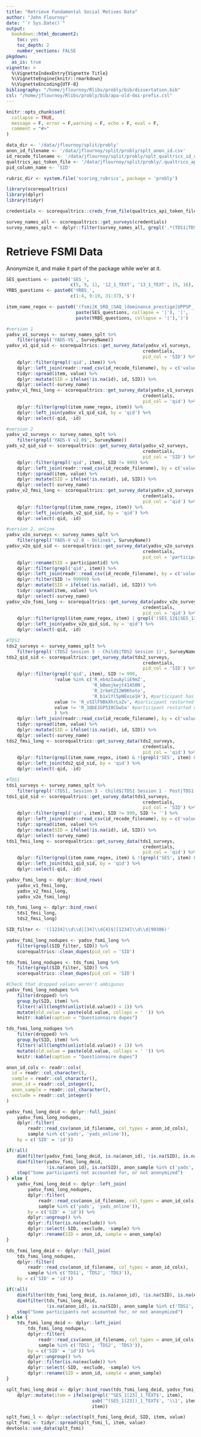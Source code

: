 ```yaml
---
title: "Retrieve Fundamental Social Motives Data"
author: "John Flournoy"
date: "`r Sys.Date()`"
output: 
  bookdown::html_document2:
    toc: yes
    toc_depth: 2
    number_sections: FALSE
pkgdown:
  as_is: true
vignette: >
  %\VignetteIndexEntry{Vignette Title}
  %\VignetteEngine{knitr::rmarkdown}
  %\VignetteEncoding{UTF-8}
bibliography: "/home/jflournoy/Rlibs/probly/bib/dissertation.bib"
csl: "/home/jflournoy/Rlibs/probly/bib/apa-old-doi-prefix.csl"
---
```


```r
knitr::opts_chunk$set(
  collapse = TRUE,
  message = F, error = F,warning = F, echo = F, eval = F,
  comment = "#>"
)
```

```r
data_dir <- '/data/jflournoy/split/probly'
anon_id_filename <- '/data/jflournoy/split/probly/splt_anon_id.csv'
id_recode_filename <- '/data/jflournoy/split/probly/splt_qualtrics_id_changes.csv'
qualtrics_api_token_file <- '/data/jflournoy/split/probly/.qualtrics_api_token.yml'
pid_column_name <- 'SID'

rubric_dir <- system.file('scoring_rubrics', package = 'probly')
```

```r
library(scorequaltrics)
library(dplyr)
library(tidyr)

credentials <- scorequaltrics::creds_from_file(qualtrics_api_token_file)

survey_names_all <- scorequaltrics::get_surveys(credentials)
survey_names_splt <- dplyr::filter(survey_names_all, grepl('.*(TDS1|TDS2|TDS3|YADS).*', SurveyName))
```


# Retrieve FSMI Data

Anonymize it, and make it part of the package while we'er at it.

```r
SES_questions <- paste0('SES_', 
                        c(5, 9, 11, '12_1_TEXT', '13_1_TEXT', 15, 16), '$')
YRBS_questions <- paste0('YRBS_', 
                        c(1:4, 9:19, 31:37),'$')

item_name_regex <- paste0('(fsmi|K_SRQ_|SAQ_|dominance_prestige|UPPSP_|',
                          paste(SES_questions, collapse = '|'), '|',
                          paste(YRBS_questions, collapse = '|'),')')

#version 1
yadsv_v1_surveys <- survey_names_splt %>%
    filter(grepl('YADS-V$', SurveyName))
yadsv_v1_qid_sid <- scorequaltrics::get_survey_data(yadsv_v1_surveys, 
                                                   credentials, 
                                                   pid_col = 'SID') %>%
    dplyr::filter(grepl('qid', item)) %>% 
    dplyr::left_join(readr::read_csv(id_recode_filename), by = c('value' = 'response_id')) %>%
    tidyr::spread(item, value) %>%
    dplyr::mutate(SID = ifelse(!is.na(id), id, SID)) %>%
    dplyr::select(-survey_name)
yadsv_v1_fmsi_long <- scorequaltrics::get_survey_data(yadsv_v1_surveys, 
                                                   credentials, 
                                                   pid_col = 'qid') %>%
    dplyr::filter(grepl(item_name_regex, item)) %>% 
    dplyr::left_join(yadsv_v1_qid_sid, by = 'qid') %>%
    dplyr::select(-qid, -id)

#version 2
yadsv_v2_surveys <- survey_names_splt %>%
    filter(grepl('YADS-V v2.0$', SurveyName))
yads_v2_qid_sid <- scorequaltrics::get_survey_data(yadsv_v2_surveys, 
                                                   credentials, 
                                                   pid_col = 'SID') %>%
    dplyr::filter(grepl('qid', item), SID != 999) %>% 
    dplyr::left_join(readr::read_csv(id_recode_filename), by = c('value' = 'response_id')) %>%
    tidyr::spread(item, value) %>%
    dplyr::mutate(SID = ifelse(!is.na(id), id, SID)) %>%
    dplyr::select(-survey_name)
yadsv_v2_fmsi_long <- scorequaltrics::get_survey_data(yadsv_v2_surveys, 
                                                   credentials, 
                                                   pid_col = 'qid') %>%
    dplyr::filter(grepl(item_name_regex, item)) %>% 
    dplyr::left_join(yads_v2_qid_sid, by = 'qid') %>%
    dplyr::select(-qid, -id)

#version 2, online
yadsv_v2o_surveys <- survey_names_splt %>%
    filter(grepl('YADS-V v2.0 - Online$', SurveyName))
yadsv_v2o_qid_sid <- scorequaltrics::get_survey_data(yadsv_v2o_surveys, 
                                                   credentials, 
                                                   pid_col = 'participantid') %>%
    dplyr::rename(SID = participantid) %>%
    dplyr::filter(grepl('qid', item)) %>% 
    dplyr::left_join(readr::read_csv(id_recode_filename), by = c('value' = 'response_id')) %>%
    dplyr::filter(SID != 99999) %>%
    dplyr::mutate(SID = ifelse(!is.na(id), id, SID)) %>%
    tidyr::spread(item, value) %>%
    dplyr::select(-survey_name)
yadsv_v2o_fsmi_long <- scorequaltrics::get_survey_data(yadsv_v2o_surveys, 
                                                   credentials, 
                                                   pid_col = 'qid') %>%
    dplyr::filter(grepl(item_name_regex, item) | grepl('(SES_12$|SES_13$)', item)) %>% 
    dplyr::left_join(yadsv_v2o_qid_sid, by = 'qid') %>%
    dplyr::select(-qid, -id)

#TDS2
tds2_surveys <- survey_names_splt %>%
    filter(grepl('(TDS2 Session 3 - Child$|TDS2 Session 1)', SurveyName))
tds2_qid_sid <- scorequaltrics::get_survey_data(tds2_surveys, 
                                                   credentials, 
                                                   pid_col = 'SID') %>%
    dplyr::filter(grepl('qid', item), SID != 999,
                  !value %in% c('R_eb4zIauAyliE9mZ',
                                'R_bBeojkejt41450N',
                                'R_2rkmtZI2W9Khoto',
                                'R_b1xlYl5pNEoie1H'), #participant has odd pattern of responses for session 1
                  value != 'R_vSIlF9BkXhrLxZv', #participant restarted questionnaire
                  value != 'R_1QbE1GP5I0CGwSa' #participant restarted questionnaire
                  ) %>% 
    dplyr::left_join(readr::read_csv(id_recode_filename), by = c('value' = 'response_id')) %>%
    tidyr::spread(item, value) %>%
    dplyr::mutate(SID = ifelse(!is.na(id), id, SID)) %>%
    dplyr::select(-survey_name)
tds2_fmsi_long <- scorequaltrics::get_survey_data(tds2_surveys, 
                                                   credentials, 
                                                   pid_col = 'qid') %>%
    dplyr::filter(grepl(item_name_regex, item) & !(grepl('SES', item) & grepl('Session 1', survey_name))) %>% 
    dplyr::left_join(tds2_qid_sid, by = 'qid') %>%
    dplyr::select(-qid, -id)

#TDS1
tds1_surveys <- survey_names_splt %>%
    filter(grepl('(TDS1, Session 3 - Child$|TDS1 Session 1 - Post|TDS1 Session 1  - Pre)', SurveyName))
tds1_qid_sid <- scorequaltrics::get_survey_data(tds1_surveys, 
                                                   credentials, 
                                                   pid_col = 'SID') %>%
    dplyr::filter(grepl('qid', item), SID != 999, SID != '') %>% 
    dplyr::left_join(readr::read_csv(id_recode_filename), by = c('value' = 'response_id')) %>%
    tidyr::spread(item, value) %>%
    dplyr::mutate(SID = ifelse(!is.na(id), id, SID)) %>%
    dplyr::select(-survey_name)
tds1_fmsi_long <- scorequaltrics::get_survey_data(tds1_surveys, 
                                                   credentials, 
                                                   pid_col = 'qid') %>%
    dplyr::filter(grepl(item_name_regex, item) & !(grepl('SES', item) & grepl('Session 1', survey_name))) %>% 
    dplyr::left_join(tds1_qid_sid, by = 'qid') %>%
    dplyr::select(-qid, -id)

yadsv_fsmi_long <- dplyr::bind_rows(
    yadsv_v1_fmsi_long, 
    yadsv_v2_fmsi_long,
    yadsv_v2o_fsmi_long)

tds_fsmi_long <- dplyr::bind_rows(
    tds1_fmsi_long,
    tds2_fmsi_long)

SID_filter <- '([1234]\\d\\d|[34]\\d{4}$|[1234]\\d\\d|99386)'

yadsv_fsmi_long_nodupes <- yadsv_fsmi_long %>%
    filter(grepl(SID_filter, SID)) %>%
    scorequaltrics::clean_dupes(pid_col = 'SID')

tds_fsmi_long_nodupes <- tds_fsmi_long %>%
    filter(grepl(SID_filter, SID)) %>%
    scorequaltrics::clean_dupes(pid_col = 'SID')
```

```r
#Check that dropped values weren't ambiguous
yadsv_fsmi_long_nodupes %>% 
    filter(dropped) %>%
    group_by(SID, item) %>%
    filter(!all(length(unlist(old.value)) < 1)) %>%
    mutate(old.value = paste(old.value, collaps = ' ')) %>%
    knitr::kable(caption = "Questionnaire dupes")

tds_fsmi_long_nodupes %>% 
    filter(dropped) %>%
    group_by(SID, item) %>%
    filter(!all(length(unlist(old.value)) < 1)) %>%
    mutate(old.value = paste(old.value, collaps = ' ')) %>%
    knitr::kable(caption = "Questionnaire dupes")
```

```r
anon_id_cols <- readr::cols(
  id = readr::col_character(),
  sample = readr::col_character(),
  anon_id = readr::col_integer(),
  anon_sample = readr::col_character(),
  exclude = readr::col_integer()
)

yadsv_fsmi_long_deid <- dplyr::full_join(
    yadsv_fsmi_long_nodupes,
    dplyr::filter(
        readr::read_csv(anon_id_filename, col_types = anon_id_cols),
        sample %in% c('yads', 'yads_online')),
    by = c('SID' = 'id'))

if(!all(
    dim(filter(yadsv_fsmi_long_deid, is.na(anon_id), !is.na(SID), is.na(exclude)))[1] == 0,
    dim(filter(yadsv_fsmi_long_deid, 
               !is.na(anon_id), is.na(SID), anon_sample %in% c('yads', 'yads_online')))[1] == 0)) {
    stop("Some participants not accounted for, or not anonymized")
} else {
    yadsv_fsmi_long_deid <- dplyr::left_join(
        yadsv_fsmi_long_nodupes,
        dplyr::filter(
            readr::read_csv(anon_id_filename, col_types = anon_id_cols),
            sample %in% c('yads', 'yads_online')),
        by = c('SID' = 'id')) %>%
        dplyr::ungroup() %>%
        dplyr::filter(is.na(exclude)) %>%
        dplyr::select(-SID, -exclude, -sample) %>%
        dplyr::rename(SID = anon_id, sample = anon_sample)
}

tds_fsmi_long_deid <- dplyr::full_join(
    tds_fsmi_long_nodupes,
    dplyr::filter(
        readr::read_csv(anon_id_filename, col_types = anon_id_cols),
        sample %in% c('TDS1', 'TDS2', 'TDS3')),
    by = c('SID' = 'id'))

if(!all(
    dim(filter(tds_fsmi_long_deid, is.na(anon_id), !is.na(SID), is.na(exclude)))[1] == 0,
    dim(filter(tds_fsmi_long_deid, 
               !is.na(anon_id), is.na(SID), anon_sample %in% c('TDS1', 'TDS2', 'TDS3')))[1] == 0)) {
    stop("Some participants not accounted for, or not anonymized")
} else {
    tds_fsmi_long_deid <- dplyr::left_join(
        tds_fsmi_long_nodupes,
        dplyr::filter(
            readr::read_csv(anon_id_filename, col_types = anon_id_cols),
            sample %in% c('TDS1', 'TDS2', 'TDS3')),
        by = c('SID' = 'id')) %>%
        dplyr::ungroup() %>%
        dplyr::filter(is.na(exclude)) %>%
        dplyr::select(-SID, -exclude, -sample) %>%
        dplyr::rename(SID = anon_id, sample = anon_sample)
}

splt_fsmi_long_deid <- dplyr::bind_rows(tds_fsmi_long_deid, yadsv_fsmi_long_deid) %>%
    dplyr::mutate(item = ifelse(grepl('^SES_1[23]_1_TEXT$', item),
                                sub('^(SES_1[23])_1_TEXT$', '\\1', item),
                                item))
```

```r
splt_fsmi_l <- dplyr::select(splt_fsmi_long_deid, SID, item, value)
splt_fsmi <- tidyr::spread(splt_fsmi_l, item, value)
devtools::use_data(splt_fsmi)
```


